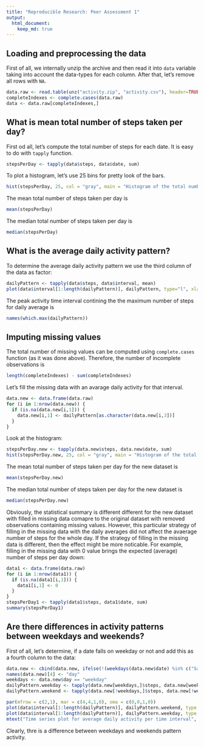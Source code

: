 ```yaml
---
title: "Reproducible Research: Peer Assessment 1"
output: 
  html_document:
    keep_md: true
---
```



## Loading and preprocessing the data

First of all, we internally unzip the archive and then read it into `data` variable taking into account the data-types for each column. After that, let's remove all rows with `NA`.
```r
data.raw <- read.table(unz("activity.zip", "activity.csv"), header=TRUE, sep=",", colClasses=c("numeric", "Date", "numeric"))
completeIndexes <- complete.cases(data.raw)
data <- data.raw[completeIndexes,]
```

## What is mean total number of steps taken per day?

First od all, let's compute the total number of steps for each date. It is easy to do with `tapply` function.
```r
stepsPerDay <- tapply(data$steps, data$date, sum)
```

To plot a histogram, let's use 25 bins for pretty look of the bars.
```r
hist(stepsPerDay, 25, col = "gray", main = "Histogram of the total number of steps taken each day")
```

The mean total number of steps taken per day is 
```r
mean(stepsPerDay)
```

The median total number of steps taken per day is 
```r
median(stepsPerDay)
```


## What is the average daily activity pattern?

To determine the average daily activity pattern we use the third column of the data as factor:
```r
dailyPattern <- tapply(data$steps, data$interval, mean)
plot(data$interval[1:length(dailyPattern)], dailyPattern, type="l", xlab="time interval", ylab="average daily activity per time interval", main="Time series plot for average daily activity per time interval")
```

The peak activity time interval contining the the maximum number of steps for daily average is
```r
names(which.max(dailyPattern))
```

## Imputing missing values

The total number of missing values can be computed using `complete.cases` function (as it was done above). Therefore, the number of incomplete observations is 
```r
length(completeIndexes) - sum(completeIndexes)
```

Let's fill the missing data with an avarage daily activity for that interval.
```r
data.new <- data.frame(data.raw)
for (i in 1:nrow(data.new)) {
  if (is.na(data.new[i,1])) {
    data.new[i,1] <- dailyPattern[as.character(data.new[i,3])]
  }
}
```

Look at the histogram:
```r
stepsPerDay.new <- tapply(data.new$steps, data.new$date, sum)
hist(stepsPerDay.new, 25, col = "gray", main = "Histogram of the total number of steps taken each day for the new dataset")
```

The mean total number of steps taken per day for the new dataset is 
```r
mean(stepsPerDay.new)
```

The median total number of steps taken per day for the new dataset is 
```r
median(stepsPerDay.new)
```

Obviously, the statistical summary is different different for the new dataset with filled in missing data comapre to the original dataset with removed observations containing missing values. However, this particular strategy of filling in the missing data with the daily averages did not affect the avaerage number of steps for the whole day. If the strategy of filling in the missing data is different, then the effect might be more noticable. For example, filling in the missing data with 0 value brings the expected (average) number of steps per day down:
```r
data1 <- data.frame(data.raw)
for (i in 1:nrow(data1)) {
  if (is.na(data1[i,1])) {
    data1[i,1] <- 0
  }
}
stepsPerDay1 <- tapply(data1$steps, data1$date, sum)
summary(stepsPerDay1)
```


## Are there differences in activity patterns between weekdays and weekends?

First of all, let's determine, if a date falls on weekday or not and add this as a fourth column to the data:
```r
data.new <- cbind(data.new, ifelse(!(weekdays(data.new$date) %in% c("Saturday", "Sunday", "samedi", "dimanche")), "weekday", "weekend"))
names(data.new)[4] <- "day"
weekdays <- data.new$day == "weekday"
dailyPattern.weekday <- tapply(data.new[weekdays,]$steps, data.new[weekdays,]$interval, mean)
dailyPattern.weekend <- tapply(data.new[!weekdays,]$steps, data.new[!weekdays,]$interval, mean)
```

```r
par(mfrow = c(2,1), mar = c(4,4,1,0), oma = c(0,0,1,0))
plot(data$interval[1:length(dailyPattern)], dailyPattern.weekend, type = "l", xlab = NA, ylab = "# of steps", main = "weekend", col = "blue")
plot(data$interval[1:length(dailyPattern)], dailyPattern.weekday, type = "l", xlab = "time interval", ylab = "# of steps", main = "weekday", col = "blue")
mtext("Time series plot for average daily activity per time interval", outer = TRUE)
```

Clearly, thre is a difference between weekdays and weekends pattern activity.

